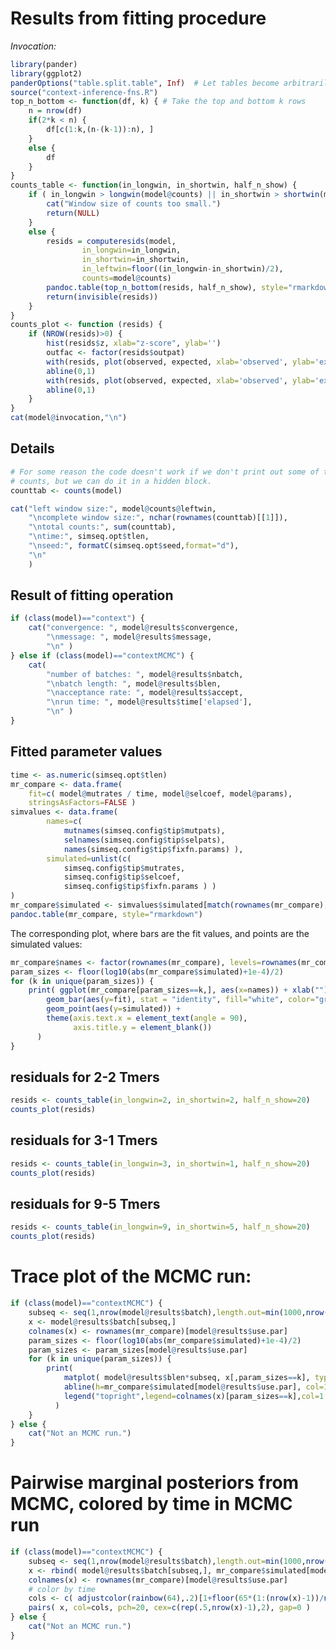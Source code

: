# Results from fitting procedure

*Invocation:*
```r
library(pander)
library(ggplot2)
panderOptions("table.split.table", Inf)  # Let tables become arbitrarily wide rather than wrapping.
source("context-inference-fns.R")
top_n_bottom <- function(df, k) { # Take the top and bottom k rows
    n = nrow(df)
    if(2*k < n) {
        df[c(1:k,(n-(k-1)):n), ]
    }
    else {
        df
    }
}
counts_table <- function(in_longwin, in_shortwin, half_n_show) {
    if ( in_longwin > longwin(model@counts) || in_shortwin > shortwin(model@counts) ) {
        cat("Window size of counts too small.")
        return(NULL)
    }
    else {
        resids = computeresids(model,
                in_longwin=in_longwin,
                in_shortwin=in_shortwin,
                in_leftwin=floor((in_longwin-in_shortwin)/2),
                counts=model@counts)
        pandoc.table(top_n_bottom(resids, half_n_show), style="rmarkdown")
        return(invisible(resids))
    }
}
counts_plot <- function (resids) {
    if (NROW(resids)>0) { 
        hist(resids$z, xlab="z-score", ylab='') 
        outfac <- factor(resids$outpat)
        with(resids, plot(observed, expected, xlab='observed', ylab='expected', col=rainbow(nlevels(outfac))[as.numeric(outfac)], pch=20 ) )
        abline(0,1)
        with(resids, plot(observed, expected, xlab='observed', ylab='expected', log='xy', col=rainbow(nlevels(outfac))[as.numeric(outfac)], pch=20 ) )
        abline(0,1)
    }
}
cat(model@invocation,"\n")
```


## Details
```r
# For some reason the code doesn't work if we don't print out some of the
# counts, but we can do it in a hidden block.
counttab <- counts(model)
```


```r
cat("left window size:", model@counts@leftwin,
    "\ncomplete window size:", nchar(rownames(counttab)[[1]]),
    "\ntotal counts:", sum(counttab),
    "\ntime:", simseq.opt$tlen,
    "\nseed:", formatC(simseq.opt$seed,format="d"),
    "\n"
    )
```


## Result of fitting operation
```r
if (class(model)=="context") {
    cat("convergence: ", model@results$convergence,
        "\nmessage: ", model@results$message,
        "\n" )
} else if (class(model)=="contextMCMC") {
    cat(
        "number of batches: ", model@results$nbatch,
        "\nbatch length: ", model@results$blen,
        "\nacceptance rate: ", model@results$accept,
        "\nrun time: ", model@results$time['elapsed'],
        "\n" )
}
```


## Fitted parameter values
```r
time <- as.numeric(simseq.opt$tlen)
mr_compare <- data.frame( 
    fit=c( model@mutrates / time, model@selcoef, model@params), 
    stringsAsFactors=FALSE )
simvalues <- data.frame(
        names=c(
            mutnames(simseq.config$tip$mutpats), 
            selnames(simseq.config$tip$selpats), 
            names(simseq.config$tip$fixfn.params) ),
        simulated=unlist(c(
            simseq.config$tip$mutrates,
            simseq.config$tip$selcoef,
            simseq.config$tip$fixfn.params ) )
)
mr_compare$simulated <- simvalues$simulated[match(rownames(mr_compare),simvalues$names)]
pandoc.table(mr_compare, style="rmarkdown")
```


The corresponding plot, where bars are the fit values, and points are the simulated values:
```r
mr_compare$names <- factor(rownames(mr_compare), levels=rownames(mr_compare))
param_sizes <- floor(log10(abs(mr_compare$simulated)+1e-4)/2)
for (k in unique(param_sizes)) {
    print( ggplot(mr_compare[param_sizes==k,], aes(x=names)) + xlab("") +
        geom_bar(aes(y=fit), stat = "identity", fill="white", color="gray") +
        geom_point(aes(y=simulated)) +
        theme(axis.text.x = element_text(angle = 90),
              axis.title.y = element_blank())
      )
}
```


## residuals for 2-2 Tmers
```r
resids <- counts_table(in_longwin=2, in_shortwin=2, half_n_show=20)
counts_plot(resids)
```

## residuals for 3-1 Tmers
```r
resids <- counts_table(in_longwin=3, in_shortwin=1, half_n_show=20)
counts_plot(resids)
```

## residuals for 9-5 Tmers
```r
resids <- counts_table(in_longwin=9, in_shortwin=5, half_n_show=20)
counts_plot(resids)
```

# Trace plot of the MCMC run:
```r
if (class(model)=="contextMCMC") {
    subseq <- seq(1,nrow(model@results$batch),length.out=min(1000,nrow(model@results$batch)))
    x <- model@results$batch[subseq,]
    colnames(x) <- rownames(mr_compare)[model@results$use.par]
    param_sizes <- floor(log10(abs(mr_compare$simulated)+1e-4)/2)
    param_sizes <- param_sizes[model@results$use.par]
    for (k in unique(param_sizes)) {
        print( 
            matplot( model@results$blen*subseq, x[,param_sizes==k], type='l', col=1:5, lty=1:6, xlab='number of MCMC iterations' )
            abline(h=mr_compare$simulated[model@results$use.par], col=1:5, lty=1:6)
            legend("topright",legend=colnames(x)[param_sizes==k],col=1:5,lty=1:6)
          )
    }
} else {
    cat("Not an MCMC run.")
}
```

# Pairwise marginal posteriors from MCMC, colored by time in MCMC run
```r
if (class(model)=="contextMCMC") {
    subseq <- seq(1,nrow(model@results$batch),length.out=min(1000,nrow(model@results$batch)))
    x <- rbind( model@results$batch[subseq,], mr_compare$simulated[model@results$use.par] ) 
    colnames(x) <- rownames(mr_compare)[model@results$use.par]
    # color by time
    cols <- c( adjustcolor(rainbow(64),.2)[1+floor(65*(1:(nrow(x)-1))/nrow(x))], adjustcolor("black",.5) )
    pairs( x, col=cols, pch=20, cex=c(rep(.5,nrow(x)-1),2), gap=0 )
} else {
    cat("Not an MCMC run.")
}
```
